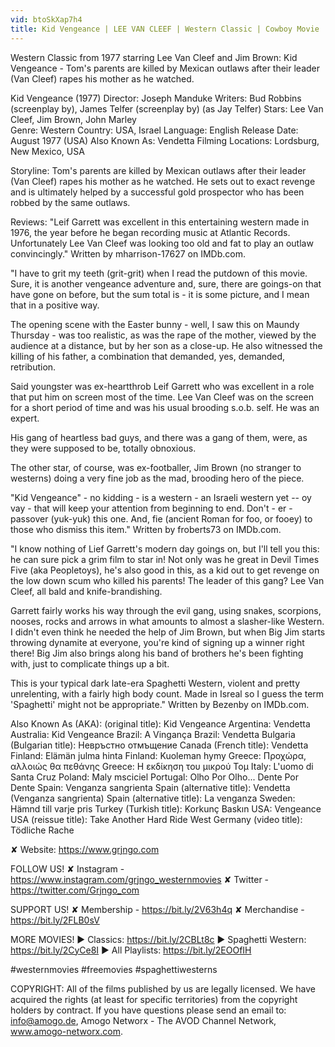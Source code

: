 ```yaml
---
vid: btoSkXap7h4
title: Kid Vengeance | LEE VAN CLEEF | Western Classic | Cowboy Movie | Wild West | American Westerns
---
```


Western Classic from 1977 starring Lee Van Cleef and Jim Brown: Kid Vengeance - Tom's parents are killed by Mexican outlaws after their leader (Van Cleef) rapes his mother as he watched. 

Kid Vengeance (1977)
Director: Joseph Manduke
Writers: Bud Robbins (screenplay by), James Telfer (screenplay by) (as Jay Telfer)
Stars: Lee Van Cleef, Jim Brown, John Marley  
Genre: Western 
Country: USA, Israel
Language: English 
Release Date: August 1977 (USA) 
Also Known As: Vendetta 
Filming Locations: Lordsburg, New Mexico, USA 

Storyline:
Tom's parents are killed by Mexican outlaws after their leader (Van Cleef) rapes his mother as he watched. He sets out to exact revenge and is ultimately helped by a successful gold prospector who has been robbed by the same outlaws.

Reviews:
"Leif Garrett was excellent in this entertaining western made in 1976, the year before he began recording music at Atlantic Records. Unfortunately Lee Van Cleef was looking too old and fat to play an outlaw convincingly." Written by mharrison-17627 on IMDb.com.

"I have to grit my teeth (grit-grit) when I read the putdown of this movie. Sure, it is another vengeance adventure and, sure, there are goings-on that have gone on before, but the sum total is - it is some picture, and I mean that in a positive way.

The opening scene with the Easter bunny - well, I saw this on Maundy Thursday - was too realistic, as was the rape of the mother, viewed by the audience at a distance, but by her son as a close-up. He also witnessed the killing of his father, a combination that demanded, yes, demanded, retribution.

Said youngster was ex-heartthrob Leif Garrett who was excellent in a role that put him on screen most of the time. Lee Van Cleef was on the screen for a short period of time and was his usual brooding s.o.b. self. He was an expert.

His gang of heartless bad guys, and there was a gang of them, were, as they were supposed to be, totally obnoxious.

The other star, of course, was ex-footballer, Jim Brown (no stranger to westerns) doing a very fine job as the mad, brooding hero of the piece.

"Kid Vengeance" - no kidding - is a western - an Israeli western yet -- oy vay - that will keep your attention from beginning to end. Don't - er - passover (yuk-yuk) this one. And, fie (ancient Roman for foo, or fooey) to those who dismiss this item." Written by froberts73 on IMDb.com.

"I know nothing of Lief Garrett's modern day goings on, but I'll tell you this: he can sure pick a grim film to star in! Not only was he great in Devil Times Five (aka Peopletoys), he's also good in this, as a kid out to get revenge on the low down scum who killed his parents! The leader of this gang? Lee Van Cleef, all bald and knife-brandishing.

Garrett fairly works his way through the evil gang, using snakes, scorpions, nooses, rocks and arrows in what amounts to almost a slasher-like Western. I didn't even think he needed the help of Jim Brown, but when Big Jim starts throwing dynamite at everyone, you're kind of signing up a winner right there! Big Jim also brings along his band of brothers he's been fighting with, just to complicate things up a bit.

This is your typical dark late-era Spaghetti Western, violent and pretty unrelenting, with a fairly high body count. Made in Isreal so I guess the term 'Spaghetti' might not be appropriate." Written by Bezenby on IMDb.com.

Also Known As (AKA):
(original title): Kid Vengeance
Argentina: Vendetta
Australia: Kid Vengeance
Brazil: A Vingança
Brazil: Vendetta
Bulgaria (Bulgarian title): Невръстно отмъщение
Canada (French title): Vendetta
Finland: Elämän julma hinta
Finland: Kuoleman hymy
Greece: Προχώρα, αλλοιώς θα πεθάνης
Greece: Η εκδίκηση του μικρού Τομ
Italy: L'uomo di Santa Cruz
Poland: Maly msciciel
Portugal: Olho Por Olho... Dente Por Dente
Spain: Venganza sangrienta
Spain (alternative title): Vendetta (Venganza sangrienta)
Spain (alternative title): La venganza
Sweden: Hämnd till varje pris
Turkey (Turkish title): Korkunç Baskın
USA: Vengeance
USA (reissue title): Take Another Hard Ride
West Germany (video title): Tödliche Rache

✘ Website: https://www.grjngo.com

FOLLOW US!
✘ Instagram - https://www.instagram.com/grjngo_westernmovies
✘ Twitter - https://twitter.com/Grjngo_com

SUPPORT US!
✘ Membership - https://bit.ly/2V63h4q
✘ Merchandise - https://bit.ly/2FLB0sV

MORE MOVIES! 
► Classics: https://bit.ly/2CBLt8c 
► Spaghetti Western: https://bit.ly/2CyCe8I 
► All Playlists: https://bit.ly/2EOOfIH 

#westernmovies #freemovies #spaghettiwesterns

COPYRIGHT: All of the films published by us are legally licensed. We have acquired the rights (at least for specific territories) from the copyright holders by contract. If you have questions please send an email to: info@amogo.de, Amogo Networx - The AVOD Channel Network, www.amogo-networx.com.